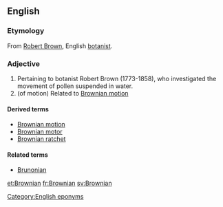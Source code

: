==English==

===Etymology===
From [[w:Robert Brown (botanist)|Robert Brown]], English [[botanist]].

===Adjective===
{{en-adj|-}}

# Pertaining to botanist Robert Brown (1773-1858), who investigated the movement of pollen suspended in water.
# (of motion) Related to [[Brownian motion]]

====Derived terms====
* [[Brownian motion]]
* [[Brownian motor]]
* [[Brownian ratchet]]

====Related terms====
* [[Brunonian]]

[[Category:English eponyms]]

[[et:Brownian]]
[[fr:Brownian]]
[[sv:Brownian]]